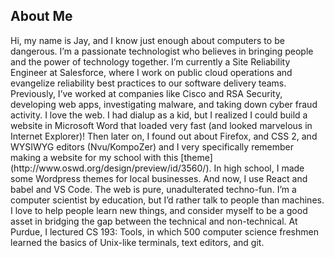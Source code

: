

<AboutLayout title="jhankins.dev" >
    <SEO title={"About Me"}/>

## About Me

<AboutParagraph emoji="👨🏻‍💻">
  Hi, my name is Jay, and I know just enough about computers to be dangerous.
</AboutParagraph>

<AboutParagraph emoji="☁️">
  I’m a passionate technologist who believes in bringing people and the power of
  technology together. I’m currently a Site Reliability Engineer at Salesforce,
  where I work on public cloud operations and evangelize reliability best
  practices to our software delivery teams.
</AboutParagraph>

<AboutParagraph emoji="🔐">
  Previously, I’ve worked at companies like Cisco and RSA Security, developing
  web apps, investigating malware, and taking down cyber fraud activity.
</AboutParagraph>

<AboutParagraph emoji="🌎">
  I love the web. I had dialup as a kid, but I realized I could build a website
  in Microsoft Word that loaded very fast (and looked marvelous in Internet
  Explorer)! Then later on, I found out about Firefox, and CSS 2, and WYSIWYG
  editors (Nvu/KompoZer) and I very specifically remember making a website for
  my school with this [theme](http://www.oswd.org/design/preview/id/3560/). In
  high school, I made some Wordpress themes for local businesses. And now, I use
  React and babel and VS Code. The web is pure, unadulterated techno-fun.
</AboutParagraph>

<AboutParagraph emoji="👨🏻‍🏫">
  I’m a computer scientist by education, but I’d rather talk to people than
  machines. I love to help people learn new things, and consider myself to be a
  good asset in bridging the gap between the technical and non-technical. At
  Purdue, I lectured CS 193: Tools, in which 500 computer science freshmen
  learned the basics of Unix-like terminals, text editors, and git.
</AboutParagraph>

</AboutLayout>
